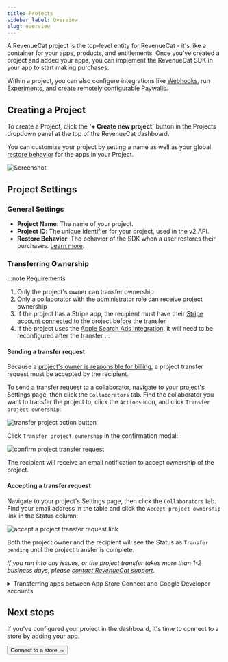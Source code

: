 ```yaml
---
title: Projects
sidebar_label: Overview
slug: overview
---
```


A RevenueCat project is the top-level entity for RevenueCat - it's like a container for your apps, products, and entitlements. Once you've created a project and added your apps, you can implement the RevenueCat SDK in your app to start making purchases.

Within a project, you can also configure integrations like [Webhooks](/integrations/webhooks), run [Experiments](/tools/experiments-v1), and create remotely configurable [Paywalls](/tools/paywalls).

## Creating a Project

To create a Project, click the **'+ Create new project'** button in the Projects dropdown panel at the top of the RevenueCat dashboard.

You can customize your project by setting a name as well as your global [restore behavior](/getting-started/restoring-purchases) for the apps in your Project.

![Screenshot](/docs_images/projects/project-settings.png)

## Project Settings

### General Settings

- **Project Name**: The name of your project.
- **Project ID**: The unique identifier for your project, used in the v2 API.
- **Restore Behavior**: The behavior of the SDK when a user restores their purchases. [Learn more](/projects/restore-behavior).

### Transferring Ownership

:::note Requirements

1. Only the project's owner can transfer ownership
2. Only a collaborator with the [administrator role](/projects/collaborators#administrator) can receive project ownership
3. If the project has a Stripe app, the recipient must have their [Stripe account connected](/web/connect-stripe-account) to the project before the transfer
4. If the project uses the [Apple Search Ads integration](/integrations/attribution/apple-search-ads#1-configure-integration), it will need to be reconfigured after the transfer
   :::

#### Sending a transfer request

Because a [project's owner is responsible for billing](/welcome/set-up-revenuecat/account-management#where-to-find-invoices), a project transfer request must be accepted by the recipient.

To send a transfer request to a collaborator, navigate to your project's Settings page, then click the `Collaborators` tab. Find the collaborator you want to transfer the project to, click the `Actions` icon, and click `Transfer project ownership`:

![transfer project action button](/docs_images/projects/transfer-project-button.png)

Click `Transfer project ownership` in the confirmation modal:

![confirm project transfer request](/docs_images/projects/transfer-project-confirmation-modal.png)

The recipient will receive an email notification to accept ownership of the project.

#### Accepting a transfer request

Navigate to your project's Settings page, then click the `Collaborators` tab. Find your email address in the table and click the `Accept project ownership` link in the Status column:

![accept a project transfer request link](/docs_images/projects/accept-transfer-link.png)

Both the project owner and the recipient will see the Status as `Transfer pending` until the project transfer is complete.

_If you run into any issues, or the project transfer takes more than 1-2 business days, please [contact RevenueCat support](https://app.revenuecat.com/settings/support)._

<details>
<summary>Transferring apps between App Store Connect and Google Developer accounts</summary>

If you are changing the App Store Connect or Google Developer account, this will require credentials to be regenerated for both.

- For Apple, these are the [app-specific shared secret](https://www.revenuecat.com/docs/service-credentials/itunesconnect-app-specific-shared-secret), the [in-app purchase key](https://www.revenuecat.com/docs/service-credentials/itunesconnect-app-specific-shared-secret/in-app-purchase-key-configuration), and the [App Store Connect API key](https://www.revenuecat.com/docs/service-credentials/itunesconnect-app-specific-shared-secret/app-store-connect-api-key-configuration). The new owner will also want to make sure their Paid Applications Agreement is signed with Apple.

- For Google, these are the [service credentials](https://www.revenuecat.com/docs/service-credentials/creating-play-service-credentials). To reduce any downtime, we recommend the new owner generate these credentials in advance and test them on a RevenueCat project to make sure they are validated and working before the transfer.

</details>

## Next steps

If you've configured your project in the dashboard, it's time to connect to a store by adding your app.

<Button href="/docs/projects/connect-a-store">Connect to a store →</Button>
